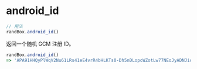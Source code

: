 # android_id

```js
// 用法
randBox.android_id()
```

返回一个随机 GCM 注册 ID。

```js
randBox.android_id()
=> 'APA91HHQyPlWqV2Nu61LRs41eE4vrR4bHLKTs0-Dh5nDLopcWZotLw77NEoJyADNJiq6cwY0jMM02y8aacLs6fe2_ynweFjZJVVevKON-32826v-EFoayyThU3-42YEUY9pCScU_n73yRNSOlTk5W6iPtrDkQ3a6_BvOxRbSYi3E6QEY0ZuIQF0'
```
